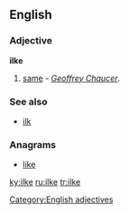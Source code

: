{{also|İlke}}
==English==
===Adjective===
'''ilke'''

#{{obsolete}} [[same]] - ''[[w:Geoffrey Chaucer|Geoffrey Chaucer]]''.

===See also===
*[[ilk]]

===Anagrams===
*[[like#English|like]]

[[Category:English adjectives]]

[[ky:ilke]]
[[ru:ilke]]
[[tr:ilke]]